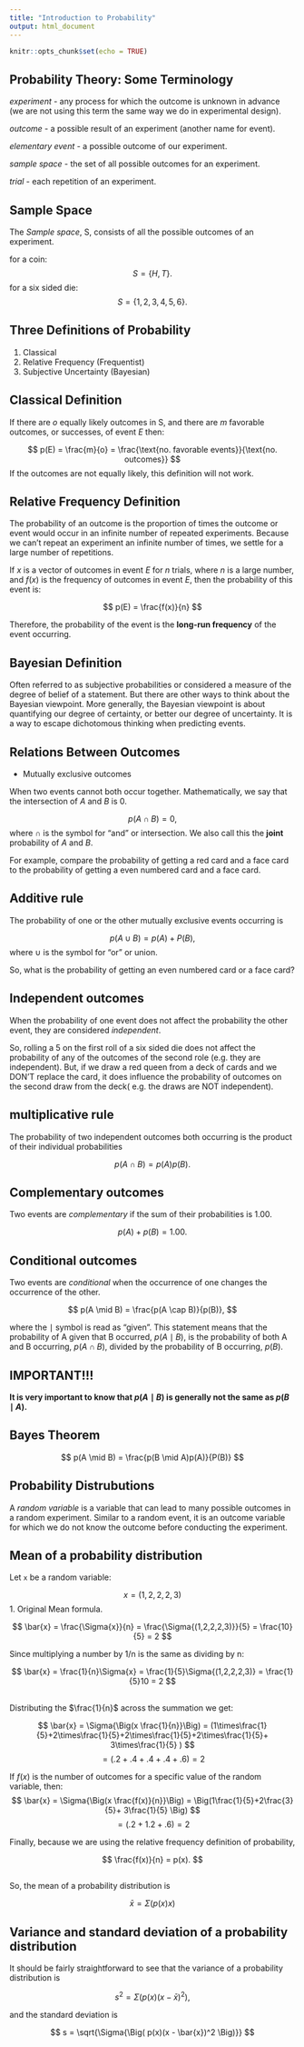 ```yaml
---
title: "Introduction to Probability"
output: html_document
---
```


```r
knitr::opts_chunk$set(echo = TRUE)
```


## Probability Theory: Some Terminology

*experiment*  - any process for which the outcome is unknown in advance (we are not using this term the same way we do in experimental design).

*outcome*  - a possible result of an experiment (another name for event).

*elementary event* - a possible outcome of our experiment.

*sample space* - the set of all possible outcomes for an experiment.

*trial* - each repetition of an experiment.


## Sample Space

The *Sample space*, S, consists of all the possible outcomes of an experiment.

for a coin:
$$
S  = \{H, T\}.
$$
for a six sided die:
$$
S  = \{1, 2, 3, 4, 5, 6\}.
$$

## Three Definitions of Probability

1. Classical 
2. Relative Frequency (Frequentist)
3. Subjective Uncertainty (Bayesian)

##  Classical Definition

If there are *o* equally likely outcomes in S, and there are *m* favorable outcomes, or successes, of event *E* then:

$$
p(E) = \frac{m}{o} = \frac{\text{no. favorable events}}{\text{no. outcomes}}
$$
If the outcomes are not equally likely, this definition will not work. 

## Relative Frequency Definition

The probability of an outcome is the proportion of times the outcome or event would occur in an infinite number of repeated experiments. Because we can't repeat an experiment an  infinite number of times, we settle for a large number of repetitions.

If *x* is a vector of outcomes in event *E* for *n* trials, where *n* is a large number, and $f(x)$ is the frequency of outcomes in event *E*, then the probability of this event is:

$$
p(E) = \frac{f(x)}{n}
$$

Therefore, the probability of the event is the **long-run frequency** of the event occurring.

## Bayesian Definition

Often referred to as subjective probabilities or considered a measure of the degree of belief of a statement.
But there are other ways to think about the Bayesian viewpoint. 
More generally, the Bayesian viewpoint is about quantifying our degree of certainty, or better our degree of uncertainty. It is a way to escape dichotomous thinking when predicting events. 



## Relations Between Outcomes

* Mutually exclusive outcomes

When two events cannot both occur together. Mathematically, we say that the intersection of $A$ and $B$ is 0.

$$
p(A \cap B) = 0,
$$
where $\cap$ is the symbol for "and" or intersection.
We also call this the **joint** probability of $A$ and $B$.

For example, compare the probability of getting a red card and a face card to the probability of getting a even numbered card and a face card. 

## Additive rule

The probability of one or the other mutually exclusive events occurring is

$$
p(A \cup B) = p(A) + P(B),
$$
where $\cup$ is the symbol for "or" or union.

So, what is the probability of getting an even numbered card or a face card?

## Independent outcomes

When the probability of one event does not affect the probability the other event, they are considered *independent*.

So, rolling a 5 on the first roll of a six sided die does not affect the probability of any of the outcomes of the second role (e.g. they are independent). But, if we draw a red queen from a deck of cards and we DON'T replace the card, it does influence the probability of outcomes on the second draw from the deck( e.g. the draws are NOT independent).


## **multiplicative rule**

The probability of two independent outcomes both occurring is the product of their individual probabilities

$$
p(A \cap B) = p(A)p(B).
$$

## Complementary outcomes

Two events are *complementary* if the sum of their probabilities is 1.00.

$$
p(A) + p(B) = 1.00.
$$

## Conditional outcomes

Two events are *conditional* when the occurrence of one changes the occurrence of the other.

$$
p(A \mid B) = \frac{p(A \cap B)}{p(B)},
$$

where the $\mid$ symbol is read as "given". This statement means that the probability of A given that B occurred, $p(A\mid B)$, is the probability of both A and B occurring, $p(A \cap B)$, divided by the probability of B occurring, $p(B)$.

## **IMPORTANT!!!**

**It is very important to know that $p(A\mid B)$ is generally not the same as $p(B\mid A)$.**


## Bayes Theorem

$$
p(A \mid B) = \frac{p(B \mid A)p(A)}{P(B)}
$$

## Probability Distrubutions

A *random variable* is a variable that can lead to many possible outcomes in a random experiment. Similar to a random event, it is an outcome variable for which we do not know the outcome before conducting the experiment.


## Mean of a probability distribution

Let `x` be a random variable:

$$
x = (1,2,2,2,3)
$$
1. Original Mean formula.


$$
\bar{x} = \frac{\Sigma{x}}{n} =  \frac{\Sigma{(1,2,2,2,3)}}{5} =  \frac{10}{5} = 2
$$

Since multiplying a number by 1/n is the same as dividing by n:

$$
\bar{x} = \frac{1}{n}\Sigma{x} = \frac{1}{5}\Sigma{(1,2,2,2,3)} = \frac{1}{5}10 = 2
$$

##

Distributing the $\frac{1}{n}$ across the summation we get:

$$
\bar{x} = \Sigma{\Big(x \frac{1}{n}}\Big)  = (1\times\frac{1}{5}+2\times\frac{1}{5}+2\times\frac{1}{5}+2\times\frac{1}{5}+ 3\times\frac{1}{5} )
$$
$$
= (.2+.4+.4+.4+.6) = 2
$$

If $f(x)$ is the number of outcomes for a specific value of the random variable, then:
$$
\bar{x} = \Sigma{\Big(x \frac{f(x)}{n}}\Big)
= \Big(1\frac{1}{5}+2\frac{3}{5}+ 3\frac{1}{5} \Big)
$$
$$
= (.2+1.2+.6)
= 2
$$

Finally, because we are using the relative frequency definition of probability, 

$$
\frac{f(x)}{n} = p(x).
$$

##

So, the mean of a probability distribution is

$$
\bar{x} = \Sigma{(p(x)x)}
$$


## Variance and standard deviation of a probability distribution

It should be fairly straightforward to see that the variance of a probability distribution is

$$
s^2  = \Sigma{\Big( p(x)(x - \bar{x})^2 \Big)},
$$

and the standard deviation is

$$
s = \sqrt{\Sigma{\Big( p(x)(x - \bar{x})^2 \Big)}}
$$